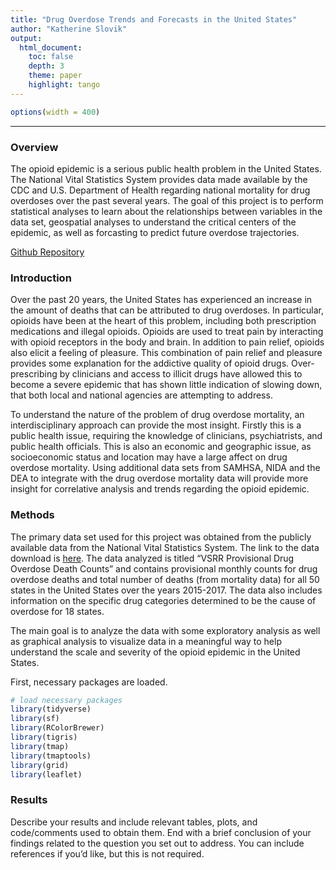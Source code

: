 ```yaml
---
title: "Drug Overdose Trends and Forecasts in the United States"
author: "Katherine Slovik"
output: 
  html_document:
    toc: false 
    depth: 3 
    theme: paper 
    highlight: tango
---
```

```r
options(width = 400)
```  
***

### Overview
The opioid epidemic is a serious public health problem in the United States. The National Vital Statistics System provides data made available by the CDC and U.S. Department of Health regarding national mortality for drug overdoses over the past several years. The goal of this project is to perform statistical analyses to learn about the relationships between variables in the data set, geospatial analyses to understand the critical centers of the epidemic, as well as forcasting to predict future overdose trajectories.

[Github Repository](https://github.com/kslovik/BMIN503_Final_Project)

### Introduction 
Over the past 20 years, the United States has experienced an increase in the amount of deaths that can be attributed to drug overdoses.  In particular, opioids have been at the heart of this problem, including both prescription medications and illegal opioids. Opioids are used to treat pain by interacting with opioid receptors in the body and brain. In addition to pain relief, opioids also elicit a feeling of pleasure.  This combination of pain relief and pleasure provides some explanation for the addictive quality of opioid drugs. Over-prescribing by clinicians and access to illicit drugs have allowed this to become a severe epidemic that has shown little indication of slowing down, that both local and national agencies are attempting to address. 

To understand the nature of the problem of drug overdose mortality, an interdisciplinary approach can provide the most insight.  Firstly this is a public health issue, requiring the knowledge of clinicians, psychiatrists, and public health officials. This is also an economic and geographic issue, as socioeconomic status and location may have a large affect on drug overdose mortality. Using additional data sets from SAMHSA, NIDA and the DEA to integrate with the drug overdose mortality data will provide more insight for correlative analysis and trends regarding the opioid epidemic.

### Methods
The primary data set used for this project was obtained from the publicly available data from the National Vital Statistics System.  The link to the data download is [here](https://catalog.data.gov/dataset/vsrr-provisional-drug-overdose-death-counts-54e35). The data analyzed is titled "VSRR Provisional Drug Overdose Death Counts" and contains provisional monthly counts for drug overdose deaths and total number of deaths (from mortality data) for all 50 states in the United States over the years 2015-2017.  The data also includes information on the specific drug categories determined to be the cause of overdose for 18 states.

The main goal is to analyze the data with some exploratory analysis as well as graphical analysis to visualize data in a meaningful way to help understand the scale and severity of the opioid epidemic in the United States.

First, necessary packages are loaded.
```r
# load necessary packages
library(tidyverse)
library(sf)
library(RColorBrewer)
library(tigris)
library(tmap)
library(tmaptools)
library(grid)
library(leaflet)
```

### Results
Describe your results and include relevant tables, plots, and code/comments used to obtain them. End with a brief conclusion of your findings related to the question you set out to address. You can include references if you'd like, but this is not required.
